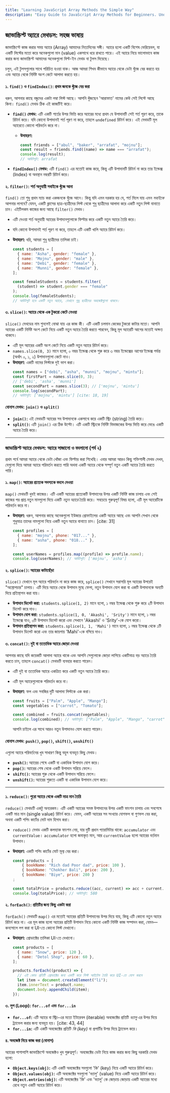 ```yaml
---
title: "Learning JavaScript Array Methods the Simple Way"
description: "Easy Guide to JavaScript Array Methods for Beginners. Understand how to use find, filter, map, reduce, and more with clear, simple examples."
---
```


## জাভাস্ক্রিপ্ট অ্যারে মেথডস: সহজ ভাষায়

জাভাস্ক্রিপ্টে কাজ করার সময় অ্যারে (Array) আমাদের নিত্যদিনের সঙ্গী। অ্যারে হলো একটি বিশেষ ভেরিয়েবল, যা একটি লিস্টের মতো করে অনেকগুলো মান (value) একসাথে ধরে রাখতে পারে। এই অ্যারে নিয়ে ভালোভাবে কাজ করার জন্য জাভাস্ক্রিপ্ট আমাদের অনেকগুলো বিল্ট-ইন মেথড বা টুলস দিয়েছে।

চলুন, এই টুলসগুলোর সাথে পরিচিত হওয়া যাক। আজ আমরা শিখব কীভাবে অ্যারে থেকে ডেটা খুঁজে বের করতে হয় এবং অ্যারে থেকে নির্দিষ্ট অংশ কেটে আলাদা করতে হয়।

#### **১. `find()` ও `findIndex()`: প্রথম জনকে খুঁজে বের করা**

ধরুন, আপনার কাছে বন্ধুদের একটা লম্বা লিস্ট আছে। আপনি খুঁজছেন 'আরাফাত' নামের কেউ সেই লিস্টে আছে কিনা। `find()` মেথড ঠিক এই কাজটিই করে।

- **`find()` মেথড:** এটি একটি শর্তের উপর ভিত্তি করে অ্যারের মধ্যে প্রথম যে উপাদানটি সেই শর্ত পূরণ করে, তাকে রিটার্ন করে। যদি কোনো উপাদানই শর্ত পূরণ না করে, তাহলে `undefined` রিটার্ন করে। এই মেথডটি মূল অ্যারেতে কোনো পরিবর্তন করে না।

  - **উদাহরণ:**
    ```javascript
    const friends = ["abul", "baker", "arrafat", "mojnu"];
    const result = friends.find((name) => name === "arrafat");
    console.log(result);
    // আউটপুট: arrafat
    ```

- **`findIndex()` মেথড:** এটি `find()` এর মতোই কাজ করে, কিন্তু এটি উপাদানটি রিটার্ন না করে তার ইন্ডেক্স (Index) বা অবস্থান নম্বরটি রিটার্ন করে।

#### **২. `filter()`: শর্ত অনুযায়ী সবাইকে খুঁজে আনা**

`find()` তো শুধু প্রথম ম্যাচ করা একজনকে খুঁজে আনে। কিন্তু যদি এমন দরকার হয় যে, শর্ত মিলে যায় এমন _সবাইকে_ আপনার লাগবে? যেমন, একটি ক্লাসের ছাত্র-ছাত্রীদের লিস্ট থেকে শুধু ছাত্রীদের আলাদা করে একটি নতুন লিস্ট বানাতে চান। এইটিলকম কাজের জন্য আছে `filter()` মেথড।

- এটি দেওয়া শর্ত অনুযায়ী অ্যারের উপাদানগুলোকে ফিল্টার করে একটি নতুন অ্যারে তৈরি করে।
- যদি কোনো উপাদানই শর্ত পূরণ না করে, তাহলে এটি একটি খালি অ্যারে রিটার্ন করে।
- **উদাহরণ:** ধরি, আমরা শুধু ছাত্রীদের তালিকা চাই।

  ```javascript
  const students = [
    { name: "Asha", gender: "female" },
    { name: "Mojnu", gender: "male" },
    { name: "Debi", gender: "female" },
    { name: "Munni", gender: "female" },
  ];

  const femaleStudents = students.filter(
    (student) => student.gender === "female"
  );
  console.log(femaleStudents);
  // আউটপুট হবে একটি নতুন অ্যারে, যেখানে শুধু ছাত্রীদের অবজেক্টগুলো থাকবে।
  ```

#### **৩. `slice()`: অ্যারে থেকে এক টুকরো কেটে নেওয়া**

`slice()` মেথডের নাম শুনলেই বোঝা যায় এর কাজ কী। এটি একটি চলমান কেকের টুকরো কাটার মতো। আপনি অ্যারের একটি নির্দিষ্ট অংশ কেটে নিয়ে একটি নতুন অ্যারে তৈরি করতে পারবেন, কিন্তু মূল অ্যারেটি আগের মতোই অক্ষত থাকবে।

- এটি মূল অ্যারের একটি অংশ কেটে নিয়ে একটি নতুন অ্যারে রিটার্ন করে।
- `names.slice(0, 3)` মানে হলো, ০ নম্বর ইন্ডেক্স থেকে শুরু করে ৩ নম্বর ইন্ডেক্সের _আগের_ ইন্ডেক্স পর্যন্ত (অর্থাৎ ০, ১, ২) উপাদানগুলো কেটে নাও।
- **উদাহরণ:** একটি নামের লিস্টকে দুই ভাগ করা।
  ```javascript
  const names = ["debi", "asha", "munni", "mojnu", "mintu"];
  const firstPart = names.slice(0, 3);
  // ['debi', 'asha', 'munni']
  const secondPart = names.slice(3); // ['mojnu', 'mintu']
  console.log(secondPart);
  // আউটপুট: ['mojnu', 'mintu'] [cite: 18, 19]
  ```

#### **বোনাস মেথড: `join()` ও `split()`**

- **`join()`:** এই মেথডটি অ্যারের সব উপাদানকে একসাথে করে একটি স্ট্রিং (string) তৈরি করে।
- **`split()`:** এটি `join()` এর ঠিক উল্টো। এটি একটি স্ট্রিংকে নির্দিষ্ট বিভাজকের উপর ভিত্তি করে ভেঙে একটি অ্যারে তৈরি করে।

---

### **জাভাস্ক্রিপ্ট অ্যারে মেথডস: অ্যারে সাজানো ও বদলানো (পর্ব ২)**

প্রথম পর্বে আমরা অ্যারে থেকে ডেটা খোঁজা এবং ফিল্টার করা শিখেছি। এবার আমরা আরও কিছু শক্তিশালী মেথড দেখব, যেগুলো দিয়ে আমরা অ্যারে পরিবর্তন করতে পারি অথবা একটি অ্যারে থেকে সম্পূর্ণ নতুন একটি অ্যারে তৈরি করতে পারি।

#### **১. `map()`: অ্যারের প্রত্যেক সদস্যকে বদলে দেওয়া**

`map()` মেথডটি খুবই কাজের। এটি একটি অ্যারের প্রত্যেকটি উপাদানের উপর একটি নির্দিষ্ট কাজ চালায় এবং সেই কাজের পর প্রাপ্ত নতুন মানগুলো দিয়ে একটি _নতুন অ্যারে_ তৈরি করে। সবচেয়ে গুরুত্বপূর্ণ বিষয় হলো, এটি মূল অ্যারেটিকে পরিবর্তন করে না।

- **উদাহরণ:** ধরুন, আপনার কাছে অনেকগুলো ইউজার প্রোফাইলের একটি অ্যারে আছে এবং আপনি সেখান থেকে শুধুমাত্র তাদের নামগুলো নিয়ে একটি নতুন অ্যারে বানাতে চান। [cite: 31]

  ```javascript
  const profiles = [
    { name: "mojnu", phone: "017..." },
    { name: "asha", phone: "018..." },
  ];

  const userNames = profiles.map((profile) => profile.name);
  console.log(userNames); // আউটপুট: ['mojnu', 'asha']
  ```

#### **২. `splice()`: অ্যারের কাটাছেঁড়া**

`slice()` যেখানে মূল অ্যারে পরিবর্তন না করে কাজ করে, `splice()` সেখানে সরাসরি মূল অ্যারের উপরেই "অস্ত্রোপচার" চালায়। এটি দিয়ে অ্যারে থেকে উপাদান মুছে ফেলা, নতুন উপাদান যোগ করা বা একটি উপাদানকে অন্যটি দিয়ে প্রতিস্থাপন করা যায়।

- **উপাদান ডিলেট করা:** `students.splice(1, 2)` মানে হলো, ১ নম্বর ইন্ডেক্স থেকে শুরু করে ২টি উপাদান ডিলেট করে দাও।
- **উপাদান যোগ করা:** `students.splice(1, 0, 'Akashi', 'Srity')` মানে হলো, ১ নম্বর ইন্ডেক্সে যাও, ০টি উপাদান ডিলেট করো এবং সেখানে 'Akashi' ও 'Srity'-কে যোগ করো।
- **উপাদান প্রতিস্থাপন করা:** `students.splice(1, 1, 'Mahi')` মানে হলো, ১ নম্বর ইন্ডেক্স থেকে ১টি উপাদান ডিলেট করো এবং তার জায়গায় 'Mahi'-কে বসিয়ে দাও।

#### **৩. `concat()`: দুই বা ততোধিক অ্যারে জোড়া দেওয়া**

আপনার কাছে যদি কয়েকটি আলাদা অ্যারে থাকে এবং আপনি সেগুলোকে জোড়া লাগিয়ে একটিমাত্র বড় অ্যারে তৈরি করতে চান, তাহলে `concat()` মেথডটি ব্যবহার করতে পারেন।

- এটি দুই বা ততোধিক অ্যারে একত্রিত করে একটি নতুন অ্যারে তৈরি করে।
- এটি মূল অ্যারেগুলোকে পরিবর্তন করে না।
- **উদাহরণ:** ফল এবং সবজির দুটি আলাদা লিস্টকে এক করা।

  ```javascript
  const fruits = ["Palm", "Apple", "Mango"];
  const vegetables = ["carrot", "Tomato"];

  const combined = fruits.concat(vegetables);
  console.log(combined); // আউটপুট: ["Palm", "Apple", "Mango", "carrot", "Tomato"]
  ```

  আপনি চাইলে এর সাথে আরও নতুন উপাদানও যোগ করতে পারেন।

#### **বোনাস মেথড: `push()`, `pop()`, `shift()`, `unshift()`**

এগুলো অ্যারে পরিবর্তনের খুব সাধারণ কিন্তু বহুল ব্যবহৃত কিছু মেথড।

- **`push()`:** অ্যারের শেষে একটি বা একাধিক উপাদান যোগ করে।
- **`pop()`:** অ্যারের শেষ থেকে একটি উপাদান সরিয়ে ফেলে।
- **`shift()`:** অ্যারের শুরু থেকে একটি উপাদান সরিয়ে ফেলে।
- **`unshift()`:** অ্যারের শুরুতে একটি বা একাধিক উপাদান যোগ করে।

---

#### **১. `reduce()`: পুরো অ্যারে থেকে একটি মাত্র মান তৈরি**

`reduce()` মেথডটি একটু অন্যরকম। এটি একটি অ্যারের সমস্ত উপাদানের উপর একটি ফাংশন চালায় এবং সবশেষে একটি মাত্র মান (single value) রিটার্ন করে। যেমন, একটি অ্যারের সব সংখ্যার যোগফল বা গুণফল বের করা, অথবা একটি শপিং কার্টের মোট দাম হিসাব করা।

- `reduce()` মেথড একটি কলব্যাক ফাংশন নেয়, যার দুটি প্রধান প্যারামিটার থাকে: `accumulator` এবং `currentValue`। `accumulator` হলো জমাকৃত মান, আর `currentValue` হলো অ্যারের বর্তমান উপাদান।
- **উদাহরণ:** একটি শপিং কার্টের মোট মূল্য বের করা।

  ```javascript
  const products = [
      { bookName: "Rich dad Poor dad", price: 100 },
      { bookName: "Chokher Bali", price: 200 },
      { bookName: "Biye", price: 280 }
  ;

  const totalPrice = products.reduce((acc, current) => acc + current.price, 0);
  console.log(totalPrice); // আউটপুট: 580
  ```

#### **২. `forEach()`: প্রতিটির জন্য কিছু একটা করা**

`forEach()` মেথডটি `map()` এর মতোই অ্যারের প্রতিটি উপাদানের উপর দিয়ে যায়, কিন্তু এটি কোনো নতুন অ্যারে রিটার্ন করে না। এর মূল কাজ হলো অ্যারের প্রতিটি উপাদান নিয়ে কোনো একটি নির্দিষ্ট কাজ সম্পাদন করা, যেমন—কনসোলে লগ করা বা UI-তে কোনো লিস্ট দেখানো।

- **উদাহরণ:** প্রোডাক্টের তালিকা UI-তে দেখানো।

  ```javascript
  const products = [
    { name: "Snow", price: 120 },
    { name: "Detol Shop", price: 60 },
  ];

  products.forEach((product) => {
    // এই কোড প্রতিটি প্রোডাক্টের জন্য একটি করে লিস্ট আইটেম তৈরি করে UI-তে যোগ করবে
    let item = document.createElement("li");
    item.innerText = product.name;
    document.body.appendChild(item);
  });
  ```

#### **৩. লুপ (Loop): `for...of` এবং `for...in`**

- **`for...of`:** এটি অ্যারে বা স্ট্রিং-এর মতো ইটারেবল (iterable) অবজেক্টের প্রতিটি _ভ্যালু_ এর উপর দিয়ে ট্র্যাভেল করার জন্য ব্যবহৃত হয়। [cite: 43, 44]
- **`for...in`:** এটি একটি অবজেক্টের প্রতিটি _কি (key)_ বা প্রপার্টির উপর দিয়ে ট্র্যাভেল করে।

#### **৪. অবজেক্ট নিয়ে কাজ করা (বোনাস)**

অ্যারের পাশাপাশি জাভাস্ক্রিপ্টে অবজেক্টও খুব গুরুত্বপূর্ণ। অবজেক্টের ডেটা নিয়ে কাজ করার জন্য কিছু দরকারি মেথড হলো:

- **`Object.keys(obj)`:** এটি একটি অবজেক্টের সবগুলো 'কি' (key) নিয়ে একটি অ্যারে রিটার্ন করে।
- **`Object.values(obj)`:** এটি অবজেক্টের সবগুলো 'ভ্যালু' (value) নিয়ে একটি অ্যারে রিটার্ন করে।
- **`Object.entries(obj)`:** এটি অবজেক্টের 'কি' এবং 'ভ্যালু' কে জোড়ায় জোড়ায় একটি অ্যারের মধ্যে রেখে নতুন একটি অ্যারে রিটার্ন করে।

<Donate />
<GiscusComments
  repo="codedbyMojnu/react-bangla-tutorial"
  repoId="R_kgDOLDE87Q"
  category="General"
  categoryId="DIC_kwDOLDE87c4CtCIY"
  mapping="pathname"
  inputPosition="top"
  theme="preferred_color_scheme"
  lang="en"
/>
